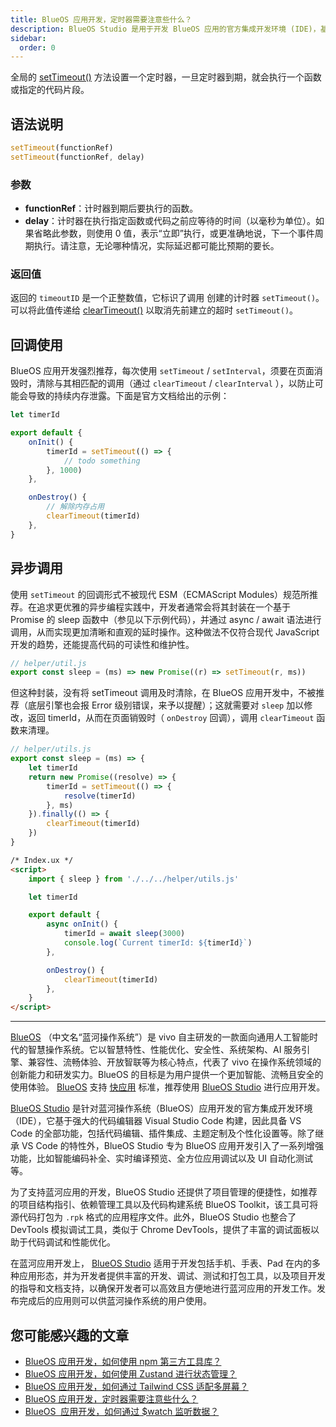 ```yaml
---
title: BlueOS 应用开发，定时器需要注意些什么？
description: BlueOS Studio 是用于开发 BlueOS 应用的官方集成开发环境 (IDE)，基于 Visual Studio Code 构建，功能强大、使用简单。本文旨在介绍“定时器（setTimeout）使用及注意事项”。
sidebar:
  order: 0
---
```


全局的 [setTimeout()](https://developer.mozilla.org/en-US/docs/Web/API/setTimeout) 方法设置一个定时器，一旦定时器到期，就会执行一个函数或指定的代码片段。

## 语法说明

```js
setTimeout(functionRef)
setTimeout(functionRef, delay)
```

### 参数

- **functionRef**：计时器到期后要执行的函数。
- **delay**：计时器在执行指定函数或代码之前应等待的时间（以毫秒为单位）。如果省略此参数，则使用 0 值，表示“立即”执行，或更准确地说，下一个事件周期执行。请注意，无论哪种情况，实际延迟都可能比预期的要长。

### 返回值

返回的 `timeoutID` 是一个正整数值，它标识了调用 创建的计时器 `setTimeout()`。可以将此值传递给 [clearTimeout()](https://developer.mozilla.org/en-US/docs/Web/API/clearTimeout) 以取消先前建立的超时 `setTimeout()`。

## 回调使用

BlueOS 应用开发强烈推荐，每次使用 `setTimeout` / `setInterval`，须要在页面消毁时，清除与其相匹配的调用（通过 `clearTimeout` / `clearInterval` ），以防止可能会导致的持续内存泄露。下面是官方文档给出的示例：

```js
let timerId

export default {
	onInit() {
		timerId = setTimeout(() => {
			// todo something
		}, 1000)
	},

	onDestroy() {
		// 解除内存占用
		clearTimeout(timerId)
	},
}
```

## 异步调用

使用 `setTimeout` 的回调形式不被现代 ESM（ECMAScript Modules）规范所推荐。在追求更优雅的异步编程实践中，开发者通常会将其封装在一个基于 Promise 的 sleep 函数中（参见以下示例代码），并通过 async / await 语法进行调用，从而实现更加清晰和直观的延时操作。这种做法不仅符合现代 JavaScript 开发的趋势，还能提高代码的可读性和维护性。

```js
// helper/util.js
export const sleep = (ms) => new Promise((r) => setTimeout(r, ms))
```

但这种封装，没有将 setTimeout 调用及时清除，在 BlueOS 应用开发中，不被推荐（底层引擎也会报 Error 级别错误，来予以提醒）；这就需要对 `sleep` 加以修改，返回 timerId，从而在页面销毁时（ `onDestroy` 回调），调用 `clearTimeout` 函数来清理。

```js
// helper/utils.js
export const sleep = (ms) => {
	let timerId
	return new Promise((resolve) => {
		timerId = setTimeout(() => {
			resolve(timerId)
		}, ms)
	}).finally(() => {
		clearTimeout(timerId)
	})
}
```

```html
/* Index.ux */
<script>
	import { sleep } from './../../helper/utils.js'

	let timerId

	export default {
		async onInit() {
			timerId = await sleep(3000)
			console.log(`Current timerId: ${timerId}`)
		},

		onDestroy() {
			clearTimeout(timerId)
		},
	}
</script>
```

--- 

[BlueOS](https://www.blueos.com.cn/) （中文名“蓝河操作系统”）是 vivo 自主研发的一款面向通用人工智能时代的智慧操作系统。它以智慧特性、性能优化、安全性、系统架构、AI 服务引擎、兼容性、流畅体验、开放智联等为核心特点，代表了 vivo 在操作系统领域的创新能力和研发实力。BlueOS 的目标是为用户提供一个更加智能、流畅且安全的使用体验。 [BlueOS](https://www.blueos.com.cn/) 支持 [快应用](https://doc.quickapp.cn/) 标准，推荐使用 [BlueOS Studio](https://studio.blueos.com.cn/install) 进行应用开发。

[BlueOS Studio](https://studio.blueos.com.cn/) 是针对蓝河操作系统（BlueOS）应用开发的官方集成开发环境（IDE），它基于强大的代码编辑器 Visual Studio Code 构建，因此具备 VS Code 的全部功能，包括代码编辑、插件集成、主题定制及个性化设置等。除了继承 VS Code 的特性外，BlueOS Studio 专为 BlueOS 应用开发引入了一系列增强功能，比如智能编码补全、实时编译预览、全方位应用调试以及 UI 自动化测试等。

为了支持蓝河应用的开发，BlueOS Studio 还提供了项目管理的便捷性，如推荐的项目结构指引、依赖管理工具以及代码构建系统 BlueOS Toolkit，该工具可将源代码打包为 `.rpk` 格式的应用程序文件。此外，BlueOS Studio 也整合了 DevTools 模拟调试工具，类似于 Chrome DevTools，提供了丰富的调试面板以助于代码调试和性能优化。

在蓝河应用开发上， [BlueOS Studio](https://studio.blueos.com.cn/) 适用于开发包括手机、手表、Pad 在内的多种应用形态，并为开发者提供丰富的开发、调试、测试和打包工具，以及项目开发的指导和文档支持，以确保开发者可以高效且方便地进行蓝河应用的开发工作。发布完成后的应用则可以供蓝河操作系统的用户使用。


## 您可能感兴趣的文章

- [BlueOS 应用开发，如何使用 npm 第三方工具库？](https://quickapp.lovejade.cn/blueos-app-development-how-to-use-npm/)
- [BlueOS 应用开发，如何使用 Zustand 进行状态管理？](https://quickapp.lovejade.cn/blueos-app-how-to-use-zustand-for-state-management/)
- [BlueOS 应用开发，如何通过 Tailwind CSS 适配多屏幕？](https://quickapp.lovejade.cn/blueos-app-development-how-to-adapt-to-multiple-screens-with-tailwind-css/)
- [BlueOS 应用开发，定时器需要注意些什么？](https://quickapp.lovejade.cn/blueos-app-development-what-to-consider-with-timers/)
- [BlueOS  应用开发，如何通过 $watch 监听数据？](https://quickapp.lovejade.cn/blueos-app-development-how-to-use-watch-to-monitor-data/)
